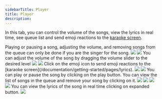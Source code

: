 ```yaml
---
sidebarTitle: Player
title: Player
description:
---
```


In this tab, you can control the volume of the songs, view the lyrics in real time, see queue list and send emoji reactions to the [karaoke screen](/documentation/getting-started/pages/lyrics).

<Warning>
    Playing or pausing a song, adjusting the volume, and removing songs from the queue can only be done if you are the singer for the song.
</Warning>

<Frame caption="Player tab">
  <img className="block border border-black/5 rounded-md dark:border-white/5 dark:hidden" src="/assets/images/webapp-player-light.png" />
  <img className="hidden border border-black/5 rounded-md dark:border-white/5 dark:block" src="/assets/images/webapp-player-dark.png" />
</Frame>

<Steps>
  <Step title="Adjusting the volume">
    You can adjust the volume of the song by dragging the volume slider to the desired level
    <Frame caption="Adjusting the vocals volume">
        <img className="block border border-black/5 rounded-md dark:border-white/5 dark:hidden" src="/assets/images/webapp-volume-light.png" />
        <img className="hidden border border-black/5 rounded-md dark:border-white/5 dark:block" src="/assets/images/webapp-volume-dark.png" />
    </Frame>
  </Step>
  <Step title="Send emoji reactions">
    Click on the emoji icon to send emoji reactions to the [karaoke screen](/documentation/getting-started/pages/lyrics).
    <Frame caption="More actions">
        <img className="block border border-black/5 rounded-md dark:border-white/5 dark:hidden" src="/assets/images/webapp-emoji-light.png" />
        <img className="hidden border border-black/5 rounded-md dark:border-white/5 dark:block" src="/assets/images/webapp-emoji-dark.png" />
    </Frame>
  </Step>
  <Step title="Playing or pausing">
    You can play or pause the song by clicking on the play button.
  </Step>
  <Step title="Queue">
    You can view the list of songs in the queue and remove your song by clicking on it.
    <CardGroup cols={2}>
        <Frame caption="Queue list">
            <img className="block border border-black/5 rounded-md dark:border-white/5 dark:hidden" src="/assets/images/webapp-queue-light.png" />
            <img className="hidden border border-black/5 rounded-md dark:border-white/5 dark:block" src="/assets/images/webapp-queue-dark.png" />
        </Frame>
        <Frame caption="Remove song from queue">
            <img className="block border border-black/5 rounded-md dark:border-white/5 dark:hidden" src="/assets/images/webapp-queue-dialog-light.png" />
            <img className="hidden border border-black/5 rounded-md dark:border-white/5 dark:block" src="/assets/images/webapp-queue-dialog-dark.png" />
        </Frame>
    </CardGroup>
  </Step>
  <Step title="Lyrics">
    You can view the lyrics of the song in real time clicking on expanded button.
    <Frame caption="Lyrics">
        <img className="border border-black/5 rounded-md dark:border-white/5" src="/assets/images/webapp-lyrics.png" />
    </Frame>
  </Step>
</Steps>
